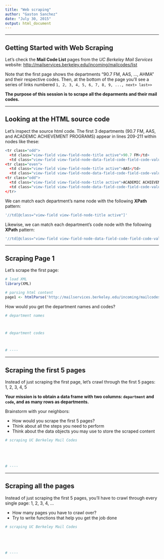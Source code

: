 ```yaml
---
title: "Web scraping"
author: "Gaston Sanchez"
date: "July 30, 2015"
output: html_document
---
```


-----

## Getting Started with Web Scraping

Let's check the __Mail Code List__ pages from the _UC Berkeley Mail Services_ website: [http://mailservices.berkeley.edu/incoming/mailcodes/list](http://mailservices.berkeley.edu/incoming/mailcodes/list)

Note that the first page shows the departments "90.7 FM, AAS, ..., AHMA" and their respective codes. Then, at the bottom of the page you'll see a series of links numbered `1, 2, 3, 4, 5, 6, 7, 8, 9, ..., next> last>>`

__The purpose of this session is to scrape all the deparments and their mail codes.__

-----

## Looking at the HTML source code

Let's inspect the source html code. The first 3 departments (90.7 FM, AAS, and ACADEMIC ACHIEVEMENT PROGRAMS) appear in lines 209-211 within nodes like these:
```r
<tr class="odd">
  <td class="view-field view-field-node-title active">90.7 FM</td>
  <td class="view-field view-field-node-data-field-code-field-code-value">5650</td> </tr>
<tr class="even">
  <td class="view-field view-field-node-title active">AAS</td>
  <td class="view-field view-field-node-data-field-code-field-code-value">2572</td> </tr>
<tr class="odd">
  <td class="view-field view-field-node-title active">ACADEMIC ACHIEVEMENT PROGRAMS</td>
  <td class="view-field view-field-node-data-field-code-field-code-value">2410</td> 
</tr>
```

We can match each department's name node with the following __XPath__ pattern:
```r
'//td[@class="view-field view-field-node-title active"]'
```

Likewise, we can match each department's code node with the following __XPath__ pattern:
```r
'//td[@class="view-field view-field-node-data-field-code-field-code-value"]'
```


-----

## Scraping Page 1

Let's scrape the first page:
```r
# load XML
library(XML)

# parsing html content
page1 <- htmlParse('http://mailservices.berkeley.edu/incoming/mailcodes/list')
```

How would you get the department names and codes?
```r
# department names



# department codes



# ----
```


-----

## Scraping the first 5 pages

Instead of just scraping the first page, let's crawl through the first 5 pages: 1, 2, 3, 4, 5 

__Your mission is to obtain a data frame with two columns: `department` and `code`, and as many rows as departments.__

Brainstorm with your neighbors:

- How would you scrape the first 5 pages?
- Think about all the steps you need to perform
- Think about the data objects you may use to store the scraped content

```r
# scraping UC Berkeley Mail Codes





# ----
```

-----

## Scraping all the pages

Instead of just scraping the first 5 pages, you'll have to crawl through every single page: 1, 2, 3, 4, ... 

- How many pages you have to crawl over?
- Try to write functions that help you get the job done

```r
# scraping UC Berkeley Mail Codes





# ----
```

